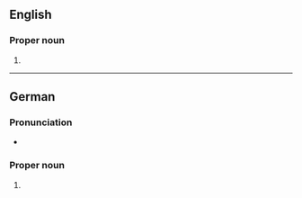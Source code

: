 ==English==

===Proper noun===
{{en-prop}}

# {{given name|en|female|var=Jacqueline}}

----

==German==

===Pronunciation===
* {{audio|de|De-Jaqueline.ogg|Audio}}

===Proper noun===
{{de-proper noun|f|old=1}}

# {{given name|de|female|var=Jacqueline}}